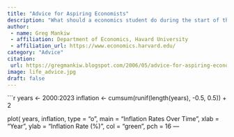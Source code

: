 ```yaml
---
title: "Advice for Aspiring Economists"
description: "What should a economics student do during the start of their journey?"
author: 
 - name: Greg Mankiw
 - affiliation: Department of Economics, Havard University
 - affiliation_url: https://www.economics.harvard.edu/
category: "Advice"
citation: 
 url: https://gregmankiw.blogspot.com/2006/05/advice-for-aspiring-economists.html
image: life_advice.jpg
draft: false
---
```


```r

years <- 2000:2023
inflation <- cumsum(runif(length(years), -0.5, 0.5)) + 2


plot(
  years, inflation,
  type = "o",
  main = "Inflation Rates Over Time",
  xlab = "Year",
  ylab = "Inflation Rate (%)",
  col = "green",
  pch = 16
---
